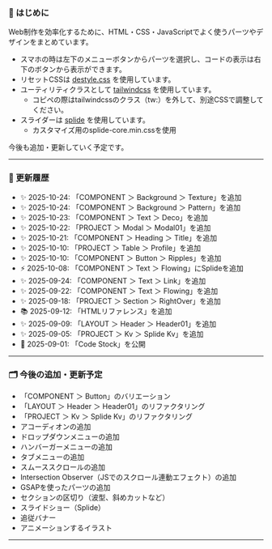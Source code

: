 ### 📖 はじめに

Web制作を効率化するために、HTML・CSS・JavaScriptでよく使うパーツやデザインをまとめています。

- スマホの時は左下のメニューボタンからパーツを選択し、コードの表示は右下のボタンから表示ができます。
- リセットCSSは <a href="https://nicolas-cusan.github.io/destyle.css/" target="_blank" rel="noopener noreferrer">destyle.css</a> を使用しています。
- ユーティリティクラスとして <a href="https://tailwindcss.com/" target="_blank" rel="noopener noreferrer">tailwindcss</a> を使用しています。
  - コピペの際はtailwindcssのクラス（tw:）を外して、別途CSSで調整してください。
- スライダーは <a href="https://ja.splidejs.com/" target="_blank" rel="noopener noreferrer">splide</a> を使用しています。
  - カスタマイズ用のsplide-core.min.cssを使用

今後も追加・更新していく予定です。

---

### 📝 更新履歴

- ✨ 2025-10-24: 「COMPONENT ＞ Background ＞ Texture」を追加
- ✨ 2025-10-24: 「COMPONENT ＞ Background ＞ Pattern」を追加
- ✨ 2025-10-23: 「COMPONENT ＞ Text ＞ Deco」を追加
- ✨ 2025-10-22: 「PROJECT ＞ Modal ＞ Modal01」を追加
- ✨ 2025-10-21: 「COMPONENT ＞ Heading ＞ Title」を追加
- ✨ 2025-10-10: 「PROJECT ＞ Table ＞ Profile」を追加
- ✨ 2025-10-10: 「COMPONENT ＞ Button ＞ Ripples」を追加
- ⚡️ 2025-10-08: 「COMPONENT ＞ Text ＞ Flowing」にSplideを追加
- ✨ 2025-09-24: 「COMPONENT ＞ Text ＞ Link」を追加
- ✨ 2025-09-22: 「COMPONENT ＞ Text ＞ Flowing」を追加
- ✨ 2025-09-18: 「PROJECT ＞ Section ＞ RightOver」を追加
- 📚 2025-09-12: 「HTMLリファレンス」を追加
- ✨ 2025-09-09: 「LAYOUT ＞ Header ＞ Header01」を追加
- ✨ 2025-09-05: 「PROJECT ＞ Kv ＞ Splide Kv」を追加
- 🚀 2025-09-01: 「Code Stock」を公開

---

### 🗂️ 今後の追加・更新予定

- 「COMPONENT ＞ Button」のバリエーション
- 「LAYOUT ＞ Header ＞ Header01」のリファクタリング
- 「PROJECT ＞ Kv ＞ Splide Kv」のリファクタリング
- アコーディオンの追加
- ドロップダウンメニューの追加
- ハンバーガーメニューの追加
- タブメニューの追加
- スムーススクロールの追加
- Intersection Observer（JSでのスクロール連動エフェクト）の追加
- GSAPを使ったパーツの追加
- セクションの区切り（波型、斜めカットなど）
- スライドショー（Splide）
- 追従バナー
- アニメーションするイラスト

---
